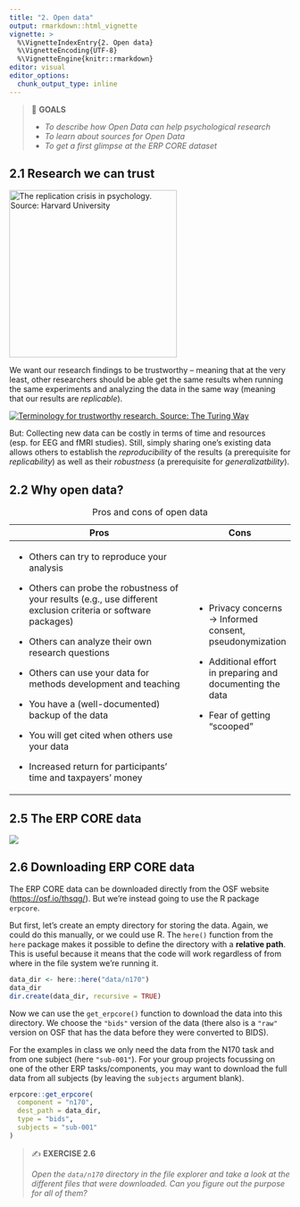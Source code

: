 ```yaml
---
title: "2. Open data"
output: rmarkdown::html_vignette
vignette: >
  %\VignetteIndexEntry{2. Open data}
  %\VignetteEncoding{UTF-8}
  %\VignetteEngine{knitr::rmarkdown}
editor: visual
editor_options:
  chunk_output_type: inline
---
```


> 🎯 **GOALS**
>
> -   *To describe how Open Data can help psychological research*
> -   *To learn about sources for Open Data*
> -   *To get a first glimpse at the ERP CORE dataset*

## 2.1 Research we can trust

[![*The replication crisis in psychology. Source: Harvard University*](images/crisis.png){fig-align="center" width="300"}](https://projects.iq.harvard.edu/psychology-replications/home)

We want our research findings to be trustworthy -- meaning that at the very least, other researchers should be able get the same results when running the same experiments and analyzing the data in the same way (meaning that our results are *replicable*).

[![*Terminology for trustworthy research. Source: The Turing Way*](https://the-turing-way.netlify.app/_images/reproducible-definition-grid.jpg)](https://the-turing-way.netlify.app/reproducible-research/overview/overview-definitions.html)

But: Collecting new data can be costly in terms of time and resources (esp. for EEG and fMRI studies). Still, simply sharing one's existing data allows others to establish the *reproducibility* of the results (a prerequisite for *replicability*) as well as their *robustness* (a prerequisite for *generalizatbility*).

## 2.2 Why open data?

+-------------------------------------------------------------------------------------------------------------------+-------------------------------------------------------------+
| Pros                                                                                                              | Cons                                                        |
+===================================================================================================================+=============================================================+
| -   Others can try to reproduce your analysis                                                                     | -   Privacy concerns -\> Informed consent, pseudonymization |
|                                                                                                                   |                                                             |
| -   Others can probe the robustness of your results (e.g., use different exclusion criteria or software packages) | -   Additional effort in preparing and documenting the data |
|                                                                                                                   |                                                             |
| -   Others can analyze their own research questions                                                               | -   Fear of getting "scooped"                               |
|                                                                                                                   |                                                             |
| -   Others can use your data for methods development and teaching                                                 |                                                             |
|                                                                                                                   |                                                             |
| -   You have a (well-documented) backup of the data                                                               |                                                             |
|                                                                                                                   |                                                             |
| -   You will get cited when others use your data                                                                  |                                                             |
|                                                                                                                   |                                                             |
| -   Increased return for participants' time and taxpayers' money                                                  |                                                             |
+-------------------------------------------------------------------------------------------------------------------+-------------------------------------------------------------+

: Pros and cons of open data

## 2.5 The ERP CORE data

![](https://ars.els-cdn.com/content/image/1-s2.0-S1053811920309502-gr1.jpg)

## 2.6 Downloading ERP CORE data

The ERP CORE data can be downloaded directly from the OSF website (<https://osf.io/thsqg/>). But we're instead going to use the R package `erpcore`.

But first, let's create an empty directory for storing the data. Again, we could do this manually, or we could use R. The `here()` function from the `here` package makes it possible to define the directory with a **relative path**. This is useful because it means that the code will work regardless of from where in the file system we're running it.

```r
data_dir <- here::here("data/n170")
data_dir
dir.create(data_dir, recursive = TRUE)
```

Now we can use the `get_erpcore()` function to download the data into this directory. We choose the `"bids"` version of the data (there also is a `"raw"` version on OSF that has the data before they were converted to BIDS).

For the examples in class we only need the data from the N170 task and from one subject (here `"sub-001"`). For your group projects focussing on one of the other ERP tasks/components, you may want to download the full data from all subjects (by leaving the `subjects` argument blank).

```r
erpcore::get_erpcore(
  component = "n170",
  dest_path = data_dir,
  type = "bids",
  subjects = "sub-001"
)
```

> ✍️ **EXERCISE 2.6**
>
> *Open the `data/n170` directory in the file explorer and take a look at the different files that were downloaded. Can you figure out the purpose for all of them?*
